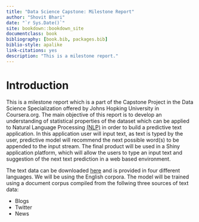 ```yaml
--- 
title: "Data Science Capstone: Milestone Report"
author: "Shovit Bhari"
date: "`r Sys.Date()`"
site: bookdown::bookdown_site
documentclass: book
bibliography: [book.bib, packages.bib]
biblio-style: apalike
link-citations: yes
description: "This is a milestone report."
---
```


# Introduction

This is a milestone report which is a part of the Capstone Project in the Data Science Specialization offered by Johns Hopking University in Coursera.org. The main objective of this report is to develop an understanding of statistical properties of the dataset which can be applied to Natural Language Processing [(NLP)](https://en.wikipedia.org/wiki/Natural_language_processing) in order to build a predictive text application. In this application user will input text, as text is typed by the user, predictive model will recommend the next possible word(s) to be appended to the input stream. The final product will be used in a Shiny application platform, which will allow the users to type an input text and suggestion of the next text prediction in a web based environment.  


The text data can be downloaded [here](https://d396qusza40orc.cloudfront.net/dsscapstone/dataset/Coursera-SwiftKey.zip) and is provided in four different languages. We will be using the English corpora. 
The model will be trained using a document corpus compiled from the follwing three sources of text data: 

* Blogs    
* Twitter    
* News    

